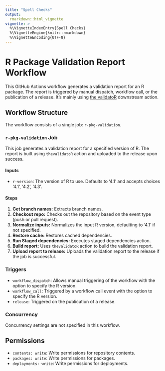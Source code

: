 ```yaml
---
title: "Spell Checks"
output: 
  rmarkdown::html_vignette
vignette: >
  %\VignetteIndexEntry{Spell Checks}
  %\VignetteEngine{knitr::rmarkdown}
  %\VignetteEncoding{UTF-8}
---
```


# R Package Validation Report Workflow

This GitHub Actions workflow generates a validation report for an R package. The report is triggered by manual dispatch, workflow call, or the publication of a release.
It's mainly using [the validatoR](https://github.com/insightsengineering/thevalidatoR) downstream action.

## Workflow Structure

The workflow consists of a single job: `r-pkg-validation`.

### `r-pkg-validation` Job

This job generates a validation report for a specified version of R. The report is built using `thevalidatoR` action and uploaded to the release upon success.

#### Inputs

- `r-version`: The version of R to use. Defaults to '4.1' and accepts choices '4.1', '4.2', '4.3'.

#### Steps

1. **Get branch names:** Extracts branch names.
2. **Checkout repo:** Checks out the repository based on the event type (push or pull request).
3. **Normalize inputs:** Normalizes the input R version, defaulting to '4.1' if not specified.
4. **Restore cache:** Restores cached dependencies.
5. **Run Staged dependencies:** Executes staged dependencies action.
6. **Build report:** Uses `thevalidatoR` action to build the validation report.
7. **Upload report to release:** Uploads the validation report to the release if the job is successful.

### Triggers

- `workflow_dispatch`: Allows manual triggering of the workflow with the option to specify the R version.
- `workflow_call`: Triggered by a workflow call event with the option to specify the R version.
- `release`: Triggered on the publication of a release.

### Concurrency

Concurrency settings are not specified in this workflow.

## Permissions

- `contents: write`: Write permissions for repository contents.
- `packages: write`: Write permissions for packages.
- `deployments: write`: Write permissions for deployments.
